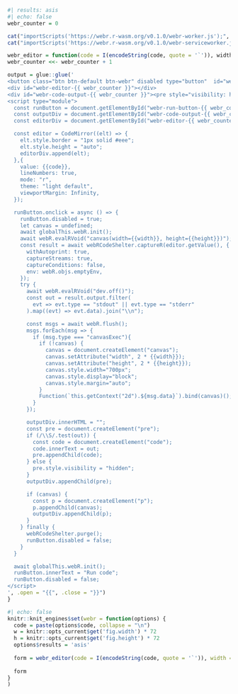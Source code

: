 ```r
#| results: asis
#| echo: false
webr_counter = 0

cat("importScripts('https://webr.r-wasm.org/v0.1.0/webr-worker.js');", file = "webr-worker.js")
cat("importScripts('https://webr.r-wasm.org/v0.1.0/webr-serviceworker.js');", file = "webr-serviceworker.js")

webr_editor = function(code = I(encodeString(code, quote = '`')), width, height) { 
webr_counter <<- webr_counter + 1

output = glue::glue('
<button class="btn btn-default btn-webr" disabled type="button"  id="webr-run-button-{{ webr_counter }}">Loading webR...</button>
<div id="webr-editor-{{ webr_counter }}"></div>
<div id="webr-code-output-{{ webr_counter }}"><pre style="visibility: hidden"></pre></div>
<script type="module">
  const runButton = document.getElementById("webr-run-button-{{ webr_counter }}");
  const outputDiv = document.getElementById("webr-code-output-{{ webr_counter }}");
  const editorDiv = document.getElementById("webr-editor-{{ webr_counter }}");

  const editor = CodeMirror((elt) => {
    elt.style.border = "1px solid #eee";
    elt.style.height = "auto";
    editorDiv.append(elt);
  },{
    value: {{code}},
    lineNumbers: true,
    mode: "r",
    theme: "light default",
    viewportMargin: Infinity,
  });

  runButton.onclick = async () => {
    runButton.disabled = true;
    let canvas = undefined;
    await globalThis.webR.init();
    await webR.evalRVoid("canvas(width={{width}}, height={{height}})");
    const result = await webRCodeShelter.captureR(editor.getValue(), {
      withAutoprint: true,
      captureStreams: true,
      captureConditions: false,
      env: webR.objs.emptyEnv,
    });
    try {
      await webR.evalRVoid("dev.off()");
      const out = result.output.filter(
        evt => evt.type == "stdout" || evt.type == "stderr"
      ).map((evt) => evt.data).join("\\n");

      const msgs = await webR.flush();
      msgs.forEach(msg => {
        if (msg.type === "canvasExec"){
          if (!canvas) {
            canvas = document.createElement("canvas");
            canvas.setAttribute("width", 2 * {{width}});
            canvas.setAttribute("height", 2 * {{height}});
            canvas.style.width="700px";
            canvas.style.display="block";
            canvas.style.margin="auto";
          }
          Function(`this.getContext("2d").${msg.data}`).bind(canvas)();
        }
      });

      outputDiv.innerHTML = "";
      const pre = document.createElement("pre");
      if (/\\S/.test(out)) {
        const code = document.createElement("code");
        code.innerText = out;
        pre.appendChild(code);
      } else {
        pre.style.visibility = "hidden";
      }
      outputDiv.appendChild(pre);

      if (canvas) {
        const p = document.createElement("p");
        p.appendChild(canvas);
        outputDiv.appendChild(p);
      }
    } finally {
      webRCodeShelter.purge();
      runButton.disabled = false;
    }
  }

  await globalThis.webR.init();
  runButton.innerText = "Run code";
  runButton.disabled = false;
</script>
', .open = "{{", .close = "}}")
}
```

```r
#| echo: false
knitr::knit_engines$set(webr = function(options) {
  code = paste(options$code, collapse = "\n")
  w = knitr::opts_current$get('fig.width') * 72
  h = knitr::opts_current$get('fig.height') * 72
  options$results = 'asis'
  
  form = webr_editor(code = I(encodeString(code, quote = '`')), width = w, height = h)
  
  form
}
)
```
